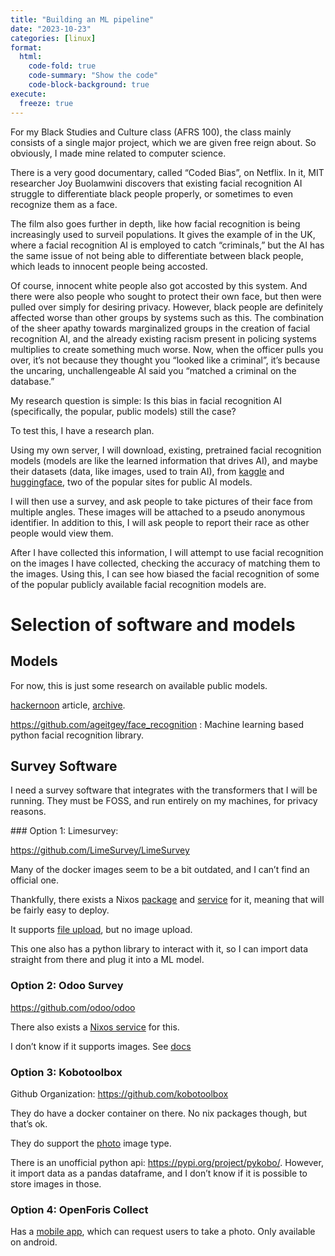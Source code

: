 ```yaml
---
title: "Building an ML pipeline"
date: "2023-10-23"
categories: [linux]
format:
  html:
    code-fold: true
    code-summary: "Show the code"
    code-block-background: true
execute:
  freeze: true
---
```


For my Black Studies and Culture class (AFRS 100), the class mainly consists of a single major project, which we are given free reign about. So obviously, I made mine related to computer science. 


There is a very good documentary, called “Coded Bias”, on Netflix. In it, MIT researcher Joy Buolamwini discovers that existing facial recognition AI struggle to differentiate black people properly, or sometimes to even recognize them as a face. 

The film also goes further in depth, like how facial recognition is being increasingly used to surveil populations. It gives the example of in the UK, where a facial recognition AI is employed to catch “criminals,” but the AI has the same issue of not being able to differentiate between black people, which leads to innocent people being accosted. 

Of course, innocent white people also got accosted by this system. And there were also people who sought to protect their own face, but then were pulled over simply for desiring privacy. However, black people are definitely affected worse than other groups by systems such as this. The combination of the sheer apathy towards marginalized groups in the creation of facial recognition AI, and the already existing racism present in policing systems multiplies to create something much worse. Now, when the officer pulls you over, it’s not because they thought you “looked like a criminal”, it’s because the uncaring, unchallengeable AI said you “matched a criminal on the database.”


My research question is simple: Is this bias in facial recognition AI (specifically, the popular, public models) still the case?


To test this, I have a research plan. 

Using my own server, I will download, existing, pretrained facial recognition models (models are like the learned information that drives AI), and maybe their datasets (data, like images, used to train AI), from [kaggle](https://www.kaggle.com/) and [huggingface](https://huggingface.co/), two of the popular sites for public AI models. 

I will then use a survey, and ask people to take pictures of their face from multiple angles. These images will be attached to  a pseudo anonymous identifier. In addition to this, I will ask people to report their race as other people would view them. 

After I have collected this information, I will attempt to use facial recognition on the images I have collected, checking the accuracy of matching them to the images. Using this, I can see how biased the facial recognition of some of the popular publicly available facial recognition models are. 



# Selection of software and models


## Models

For now, this is just some research on available public models.

[hackernoon](https://hackernoon.com/6-best-open-source-projects-for-real-time-face-recognition-vr1w34x5) article, [archive](https://web.archive.org/web/20230423202315/https://hackernoon.com/6-best-open-source-projects-for-real-time-face-recognition-vr1w34x5).

<https://github.com/ageitgey/face_recognition> : Machine learning based python facial recognition library. 


## Survey Software

I need a survey software that integrates with the transformers that I will be running. They must be FOSS, and run entirely on my machines, for privacy reasons.

 ### Option 1: Limesurvey:

<https://github.com/LimeSurvey/LimeSurvey> 

Many of the docker images seem to be a bit outdated, and I can't find an official one. 

Thankfully, there exists a Nixos [package](https://search.nixos.org/packages?channel=23.05&show=limesurvey&size=50&sort=relevance&type=packages&query=limesurvey) and [service](https://search.nixos.org/options?channel=23.05&show=limesurvey&size=50&sort=relevance&type=packages&query=limesurvey) for it, meaning that will be fairly easy to deploy.

It supports [file upload](https://manual.limesurvey.org/Question_type_-_File_upload), but no image upload.

This one also has a python library to interact with it, so I can import data straight from there and plug it into a ML model. 

### Option 2: Odoo Survey

<https://github.com/odoo/odoo>

There also exists a [Nixos service](https://search.nixos.org/options?channel=23.05&from=0&size=50&sort=relevance&type=packages&query=odoo) for this. 

I don't know if it supports images. See [docs](https://www.odoo.com/documentation/16.0/applications/marketing/surveys/create.html)

### Option 3: Kobotoolbox

Github Organization: <https://github.com/kobotoolbox>

They do have a docker container on there. No nix packages though, but that's ok.

They do support the [photo](https://support.kobotoolbox.org/photo_audio_video_file.html?highlight=image) image type.

There is an unofficial python api: <https://pypi.org/project/pykobo/>. However, it import data as a pandas dataframe, and I don't know if it is possible to store images in those.

### Option 4: OpenForis Collect

Has a [mobile app](https://openforis.org/tools/collect-mobile/), which can request users to take a photo. Only available on android.



